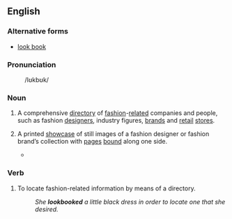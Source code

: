 ==English==

===Alternative forms===
*[[look book]]

===Pronunciation===
:  /lʊkbʊk/ 

===Noun===
{{en-noun}}

# {{fashion|colloquial}} A comprehensive [[directory]] of [[fashion]]-[[related]] companies and people, such as fashion [[designer]]s, industry figures, [[brands]] and [[retail]] [[stores]].
# {{fashion|colloquial}} A printed [[showcase]] of still images of a fashion designer or fashion brand’s collection with [[pages]] [[bound]] along one side.
#*{{quote-news|year=2009|date=June 11|author=Eric Wilson|title=Why Round Sunglasses? A Style Investigation|work=New York Times|url=http://www.nytimes.com/2009/06/11/fashion/11SUNGLASSES.html
|passage=A new line called Suno replicated the staging of Mr. Sidibé’s photographs for its '''lookbook''', right down to the checkerboard marble floor. }}

===Verb===
{{en-verb}}

# {{fashion|colloquial}} To locate fashion-related information by means of a directory.
#:''She '''lookbooked''' a little black dress in order to locate one  that she desired.''